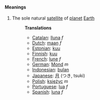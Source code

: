 ====Meanings====
#The sole natural [[satellite]] of [[planet]] [[Earth]]
#:'''Translations'''
#:*[[Catalan]]: [[lluna]] ''f''
#:*[[Dutch]]: [[maan]] ''f''
#:*[[Estonian]]: [[kuu]]
#:*[[Finnish]]: [[kuu]]
#:*[[French]]: [[lune]] ''f''
#:*[[German]]: [[Mond]] ''m''
#:*[[Indonesian]]: [[bulan]]
#:*[[Japanese]]: [[月]] (つき, tsuki)
#:*[[Polish]]: [[księżyc]] ''m''
#:*[[Portuguese]]: [[lua]] ''f''
#:*[[Spanish]]: [[luna]] ''f''